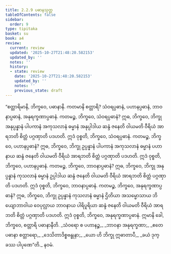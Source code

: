```yaml
---
title: 2.2.9 ပဓာနသုတ္တ
tableOfContents: false
sidebar:
  order: 9
type: tipitaka
basket: su
book: a4
review:
  current: review
  updated: '2025-10-27T21:48:20.582153'
  updated_by: ''
  notes: ''
  history:
  - state: review
    date: '2025-10-27T21:48:20.582153'
    updated_by: ''
    notes: ''
    previous_state: draft
---
```



<ReviewStatus review={frontmatter.review} showDetails={true} />

<HypothesisAnnotation frontmatter={frontmatter} />

<DynamicBreadcrumb />

<Division number="69" book="a4" e="ch" v="15" p="385">

<Paragraph number="507" book="a4">
“စတ္တာရိမာနိ, ဘိက္ခဝေ, ပဓာနာနိ. ကတမာနိ စတ္တာရိ? သံဝရပ္ပဓာနံ, ပဟာနပ္ပဓာနံ, ဘာဝနာပ္ပဓာနံ, အနုရက္ခဏာပ္ပဓာနံ. ကတမဉ္စ, ဘိက္ခဝေ, သံဝရပ္ပဓာနံ? ဣဓ, ဘိက္ခဝေ, ဘိက္ခု အနုပ္ပန္နာနံ ပါပကာနံ အကုသလာနံ ဓမ္မာနံ အနုပ္ပါဒါယ ဆန္ဒံ ဇနေတိ ဝါယမတိ ဝီရိယံ အာရဘတိ စိတ္တံ ပဂ္ဂဏှာတိ ပဒဟတိ. ဣဒံ ဝုစ္စတိ, ဘိက္ခဝေ, သံဝရပ္ပဓာနံ.
</Paragraph>

<Paragraph number="508" book="a4">
ကတမဉ္စ, ဘိက္ခဝေ, ပဟာနပ္ပဓာနံ? ဣဓ, ဘိက္ခဝေ, ဘိက္ခု ဥပ္ပန္နာနံ ပါပကာနံ အကုသလာနံ ဓမ္မာနံ ပဟာနာယ ဆန္ဒံ ဇနေတိ ဝါယမတိ ဝီရိယံ အာရဘတိ စိတ္တံ ပဂ္ဂဏှာတိ ပဒဟတိ. ဣဒံ ဝုစ္စတိ, ဘိက္ခဝေ, ပဟာနပ္ပဓာနံ.
</Paragraph>

<Paragraph number="509" book="a4">
ကတမဉ္စ, ဘိက္ခဝေ, ဘာဝနာပ္ပဓာနံ? ဣဓ, ဘိက္ခဝေ, ဘိက္ခု အနုပ္ပန္နာနံ ကုသလာနံ ဓမ္မာနံ ဥပ္ပါဒါယ ဆန္ဒံ ဇနေတိ ဝါယမတိ ဝီရိယံ အာရဘတိ စိတ္တံ ပဂ္ဂဏှာတိ ပဒဟတိ. ဣဒံ ဝုစ္စတိ, ဘိက္ခဝေ, ဘာဝနာပ္ပဓာနံ.
</Paragraph>

<Paragraph number="510" book="a4">
ကတမဉ္စ, ဘိက္ခဝေ, အနုရက္ခဏာပ္ပဓာနံ? ဣဓ, ဘိက္ခဝေ, ဘိက္ခု ဥပ္ပန္နာနံ ကုသလာနံ ဓမ္မာနံ ဌိတိယာ အသမ္မောသာယ ဘိယျောဘာဝါယ ဝေပုလ္လာယ ဘာဝနာယ ပါရိပူရိယာ ဆန္ဒံ ဇနေတိ ဝါယမတိ ဝီရိယံ အာရဘတိ စိတ္တံ ပဂ္ဂဏှာတိ ပဒဟတိ. ဣဒံ ဝုစ္စတိ, ဘိက္ခဝေ, အနုရက္ခဏာပ္ပဓာနံ. ဣမာနိ ခေါ, ဘိက္ခဝေ, စတ္တာရိ ပဓာနာနီတိ.
</Paragraph>

<Paragraph number="511" type="verses" book="a4">
_သံဝရော စ ပဟာနဉ္စ,_  
_ဘာဝနာ အနုရက္ခဏာ;_  
_ဧတေ ပဓာနာ စတ္တာရော,_  
_ဒေသိတာဒိစ္စဗန္ဓုနာ;_  
_ယော ဟိ ဘိက္ခု ဣဓာတာပီ,_  
_ခယံ ဒုက္ခဿ ပါပုဏေ”တိ._  


</Paragraph>
</Division>

<Paragraph number="512" type="center" book="a4">
နဝမံ.
</Paragraph>